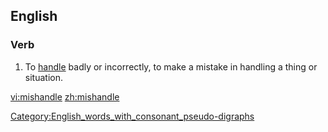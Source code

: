 ==English==
[[Category:English_words_with_consonant_pseudo-digraphs]]
===Verb===
{{en-verb|mishandles|mishandling|mishandled|mishandled}}

#To [[handle]] badly or incorrectly, to make a mistake in handling a thing or situation.

[[vi:mishandle]]
[[zh:mishandle]]